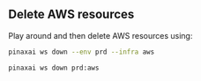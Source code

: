 ## Delete AWS resources

Play around and then delete AWS resources using:

<CodeGroup>

```bash terminal
pinaxai ws down --env prd --infra aws
```

```bash shorthand
pinaxai ws down prd:aws
```

</CodeGroup>
